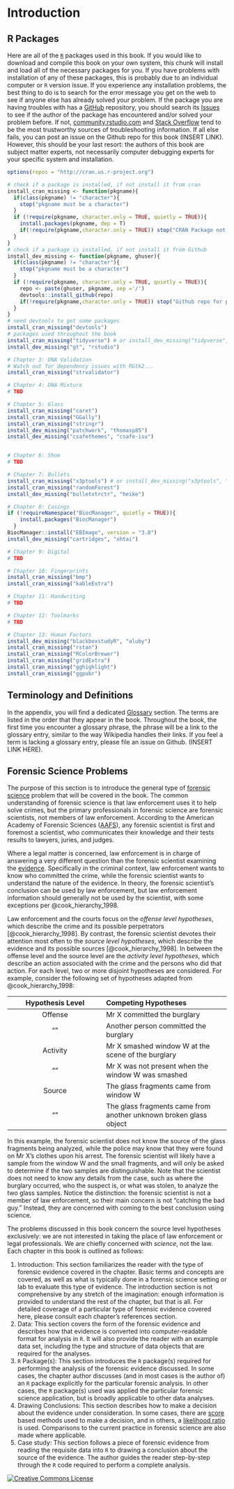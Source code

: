 # Introduction {#intro}


## R Packages 

Here are all of the [`R`](#def:rstats) packages used in this book. If you would like to download and compile this book on your own system, this chunk will install and load all of the necessary packages for you. If you have problems with installation of any of these packages, this is probably due to an individual computer or `R` version issue. If you experience any installation problems, the best thing to do is to search for the error message you get on the web to see if anyone else has already solved your problem. If the package you are having troubles with has a [GitHub](https://github.com/) repository, you should search its [Issues](https://github.com/issues) to see if the author of the package has encountered and/or solved your problem before. If not, [community.rstudio.com](https://community.rstudio.com/) and [Stack Overflow](https://stackoverflow.com/questions/tagged/r) tend to be the most trustworthy sources of troubleshooting information. If all else fails, you can post an issue on the Github repo for this book (INSERT LINK). However, this should be your last resort: the authors of this book are subject matter experts, not necessarily computer debugging experts for your specific system and installation.  

```r
options(repos = "http://cran.us.r-project.org")

# check if a package is installed, if not install it from cran
install_cran_missing <- function(pkgname){
  if(class(pkgname) != "character"){
    stop("pkgname must be a character")
  }
  if (!require(pkgname, character.only = TRUE, quietly = TRUE)){
    install.packages(pkgname, dep = T)
    if(!require(pkgname,character.only = TRUE)) stop("CRAN Package not found")
  }
}
# check if a package is installed, if not install it from Github
install_dev_missing <- function(pkgname, ghuser){
  if(class(pkgname) != "character"){
    stop("pkgname must be a character")
  }
  if (!require(pkgname, character.only = TRUE, quietly = TRUE)){
    repo <- paste(ghuser, pkgname, sep ='/')
    devtools::install_github(repo)
    if(!require(pkgname,character.only = TRUE)) stop("Github repo for package not found")
  }
}
# need devtools to get some packages 
install_cran_missing("devtools")
# packages used throughout the book 
install_cran_missing("tidyverse") # or install_dev_missing("tidyverse", "tidyverse")
install_dev_missing("gt", "rstudio") 

# Chapter 3: DNA Validation
# Watch out for dependency issues with RGtk2...
install_cran_missing("strvalidator")

# Chapter 4: DNA Mixture
# TBD

# Chapter 5: Glass
install_cran_missing("caret")
install_cran_missing("GGally")
install_cran_missing("stringr")
install_dev_missing("patchwork", "thomasp85")
install_dev_missing("csafethemes", "csafe-isu")


# Chapter 6: Shoe
# TBD

# Chapter 7: Bullets
install_cran_missing("x3ptools") # or install_dev_missing("x3ptools", "heike")
install_cran_missing("randomForest") 
install_dev_missing("bulletxtrctr", "heike")

# Chapter 8: Casings
if (!requireNamespace("BiocManager", quietly = TRUE)){
    install.packages("BiocManager")
  }
BiocManager::install("EBImage", version = "3.8")
install_dev_missing("cartridges", "xhtai")

# Chapter 9: Digital 
# TBD 

# Chapter 10: Fingerprints
install_cran_missing("bmp")
install_cran_missing("kableExtra")

# Chapter 11: Handwriting 
# TBD

# Chapter 12: Toolmarks
# TBD

# Chapter 13: Human Factors
install_dev_missing("blackboxstudyR", "aluby")
install_cran_missing("rstan")
install_cran_missing("RColorBrewer")
install_cran_missing("gridExtra")
install_cran_missing("gghighlight")
install_cran_missing("ggpubr")
```

## Terminology and Definitions

In the appendix, you will find a dedicated [Glossary](#glossary) section. The terms are listed in the order that they appear in the book. Throughout the book, the first time you encounter a glossary phrase, the phrase will be a link to the glossary entry, similar to the way Wikipedia handles their links. If you feel a term is lacking a glossary entry, please file an issue on Github. (INSERT LINK HERE). 

## Forensic Science Problems {#forscip}

The purpose of this section is to introduce the general type of [forensic science](#def:forsci) problem that will be covered in the book. The common understanding of forensic science is that law enforcement uses it to help solve crimes, but the primary professionals in forensic science are forensic scientists, not members of law enforcement. According to the American Academy of Forensic Sciences ([AAFS](https://www.aafs.org/home-page/students/choosing-a-career/whats-a-forensic-scientist/)), any forensic scientist is first and foremost a scientist, who communicates their knowledge and their tests results to lawyers, juries, and judges. 

Where a legal matter is concerned, law enforcement is in charge of answering a very different question than the forensic scientist examining the [evidence](#def:evidence). Specifically in the criminal context, law enforcement wants to know who committed the crime, while the forensic scientist wants to understand the nature of the evidence. In theory, the forensic scientist's conclusion can be used by law enforcement, but law enforcement information should generally not be used by the scientist, with some exceptions per @cook_hierarchy_1998.

Law enforcement and the courts focus on the *offense level hypotheses*, which describe the crime and its possible perpetrators [@cook_hierarchy_1998]. By contrast, the forensic scientist devotes their attention most often to the *source level hypotheses*, which describe the evidence and its possible sources [@cook_hierarchy_1998]. In between the offense level and the source level are the *activity level hypotheses*, which describe an action associated with the crime and the persons who did that action. For each level, two or more disjoint hypotheses are considered. For example, consider the following set of hypotheses adapted from @cook_hierarchy_1998: 

Hypothesis Level | Competing Hypotheses 
:---------------:|:---------------------
Offense          | Mr X committed the burglary
""               | Another person committed the burglary
Activity         | Mr X smashed window W at the scene of the burglary
""               | Mr X was not present when the window W was smashed
Source           | The glass fragments came from window W
""               | The glass fragments came from another unknown broken glass object

In this example, the forensic scientist does not know the source of the glass fragments being analyzed, while the police may know that they were found on Mr X's clothes upon his arrest. The forensic scientist will likely have a sample from the window W and the small fragments, and will only be asked to determine if the two samples are distinguishable. Note that the scientist does not need to know any details from the case, such as where the burglary occurred, who the suspect is, or what was stolen, to analyze the two glass samples. Notice the distinction: the forensic scientist is not a member of law enforcement, so their main concern is not "catching the bad guy." Instead, they are concerned with coming to the best conclusion using science. 

The problems discussed in this book concern the source level hypotheses exclusively: we are not interested in taking the place of law enforcement or legal professionals. We are chiefly concerned with *science*, not the law. Each chapter in this book is outlined as follows: 

1. Introduction: This section familiarizes the reader with the type of forensic evidence covered in the chapter. Basic terms and concepts are covered, as well as what is typically done in a forensic science setting or lab to evaluate this type of evidence. The introduction section is not comprehensive by any stretch of the imagination: enough information is provided to understand the rest of the chapter, but that is all. For detailed coverage of a particular type of forensic evidence covered here, please consult each chapter's references section. 
2. Data: This section covers the form of the forensic evidence and describes how that evidence is converted into computer-readable format for analysis in `R`. It will also provide the reader with an example data set, including the type and structure of data objects that are required for the analyses. 
3. `R` Package(s): This section introduces the `R` package(s) required for performing the analysis of the forensic evidence discussed. In some cases, the chapter author discusses (and in most cases is the author of) an `R` package explicitly for the particular forensic analysis. In other cases, the `R` package(s) used was applied the particular forensic science application, but is broadly applicable to other data analyses. 
4. Drawing Conclusions: This section describes how to make a decision about the evidence under consideration. In some cases, there are [score](#def:score) based methods used to make a decision, and in others, a [likelihood ratio](#def:lr) is used. Comparisons to the current practice in forensic science are also made where applicable. 
5. Case study: This section follows a piece of forensic evidence from reading the requisite data into `R` to drawing a conclusion about the source of the evidence. The author guides the reader step-by-step through the `R` code required to perform a complete analysis. 

<!--With this book, we want to give more students and professionals interested in forensic science open source resources to pursue their research.  --> 

<a rel="license" href="http://creativecommons.org/licenses/by-nc-nd/3.0/us/"><img alt="Creative Commons License" style="border-width:0; display: block; margin-left: auto; margin-right: auto;" src="https://i.creativecommons.org/l/by-nc-nd/3.0/us/88x31.png" /></a>
